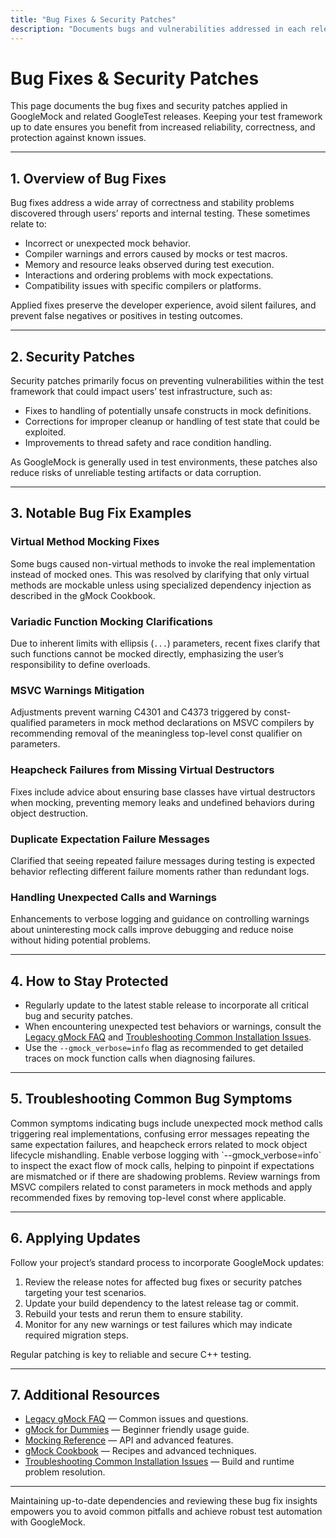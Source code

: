 ```yaml
---
title: "Bug Fixes & Security Patches"
description: "Documents bugs and vulnerabilities addressed in each release, helping users understand if and when to apply updates to maintain a reliable and secure test suite."
---
```


# Bug Fixes & Security Patches

This page documents the bug fixes and security patches applied in GoogleMock and related GoogleTest releases. Keeping your test framework up to date ensures you benefit from increased reliability, correctness, and protection against known issues.

---

## 1. Overview of Bug Fixes

Bug fixes address a wide array of correctness and stability problems discovered through users’ reports and internal testing. These sometimes relate to:

- Incorrect or unexpected mock behavior.
- Compiler warnings and errors caused by mocks or test macros.
- Memory and resource leaks observed during test execution.
- Interactions and ordering problems with mock expectations.
- Compatibility issues with specific compilers or platforms.

Applied fixes preserve the developer experience, avoid silent failures, and prevent false negatives or positives in testing outcomes.

---

## 2. Security Patches

Security patches primarily focus on preventing vulnerabilities within the test framework that could impact users’ test infrastructure, such as:

- Fixes to handling of potentially unsafe constructs in mock definitions.
- Corrections for improper cleanup or handling of test state that could be exploited.
- Improvements to thread safety and race condition handling.

As GoogleMock is generally used in test environments, these patches also reduce risks of unreliable testing artifacts or data corruption.

---

## 3. Notable Bug Fix Examples

### Virtual Method Mocking Fixes

Some bugs caused non-virtual methods to invoke the real implementation instead of mocked ones. This was resolved by clarifying that only virtual methods are mockable unless using specialized dependency injection as described in the gMock Cookbook.

### Variadic Function Mocking Clarifications

Due to inherent limits with ellipsis (`...`) parameters, recent fixes clarify that such functions cannot be mocked directly, emphasizing the user’s responsibility to define overloads.

### MSVC Warnings Mitigation

Adjustments prevent warning C4301 and C4373 triggered by const-qualified parameters in mock method declarations on MSVC compilers by recommending removal of the meaningless top-level const qualifier on parameters.

### Heapcheck Failures from Missing Virtual Destructors

Fixes include advice about ensuring base classes have virtual destructors when mocking, preventing memory leaks and undefined behaviors during object destruction.

### Duplicate Expectation Failure Messages

Clarified that seeing repeated failure messages during testing is expected behavior reflecting different failure moments rather than redundant logs.

### Handling Unexpected Calls and Warnings

Enhancements to verbose logging and guidance on controlling warnings about uninteresting mock calls improve debugging and reduce noise without hiding potential problems.

---

## 4. How to Stay Protected

- Regularly update to the latest stable release to incorporate all critical bug and security patches.
- When encountering unexpected test behaviors or warnings, consult the [Legacy gMock FAQ](https://google.github.io/googletest/gmock_faq.html) and [Troubleshooting Common Installation Issues](https://google.github.io/googletest/getting-started/first-run-validation/troubleshooting-common-issues).
- Use the `--gmock_verbose=info` flag as recommended to get detailed traces on mock function calls when diagnosing failures.

---

## 5. Troubleshooting Common Bug Symptoms

<Tip>
Common symptoms indicating bugs include unexpected mock method calls triggering real implementations, confusing error messages repeating the same expectation failures, and heapcheck errors related to mock object lifecycle mishandling.
</Tip>

<Tip>
Enable verbose logging with `--gmock_verbose=info` to inspect the exact flow of mock calls, helping to pinpoint if expectations are mismatched or if there are shadowing problems.
</Tip>

<Tip>
Review warnings from MSVC compilers related to const parameters in mock methods and apply recommended fixes by removing top-level const where applicable.
</Tip>

---

## 6. Applying Updates

Follow your project’s standard process to incorporate GoogleMock updates:

1. Review the release notes for affected bug fixes or security patches targeting your test scenarios.
2. Update your build dependency to the latest release tag or commit.
3. Rebuild your tests and rerun them to ensure stability.
4. Monitor for any new warnings or test failures which may indicate required migration steps.

Regular patching is key to reliable and secure C++ testing.

---

## 7. Additional Resources

- [Legacy gMock FAQ](https://google.github.io/googletest/gmock_faq.html) — Common issues and questions.
- [gMock for Dummies](https://google.github.io/googletest/gmock_for_dummies.html) — Beginner friendly usage guide.
- [Mocking Reference](https://google.github.io/googletest/reference/mocking.html) — API and advanced features.
- [gMock Cookbook](https://google.github.io/googletest/gmock_cook_book.html) — Recipes and advanced techniques.
- [Troubleshooting Common Installation Issues](https://google.github.io/googletest/getting-started/first-run-validation/troubleshooting-common-issues) — Build and runtime problem resolution.

---

Maintaining up-to-date dependencies and reviewing these bug fix insights empowers you to avoid common pitfalls and achieve robust test automation with GoogleMock.
